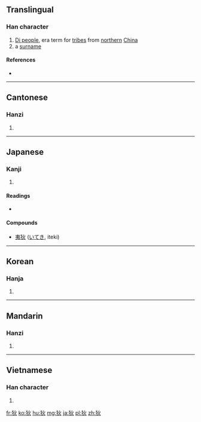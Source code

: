 ==Translingual==

===Han character===
{{Han char|rn=94|rad=犬|as=04|sn=7|four=4928<sub>0</sub>|canj=大竹火 (KHF)|ids=⿰[[犭]][[火]]}}

# [[w:Beidi|Di people]], {{w|Zhou dynasty}} era term for [[tribe]]s from [[northern]] [[China]]
# a [[surname]]

====References====
* {{Han ref|kx=0707.240|dkj=20290|dj=1120.060|hdz=21337.010|uh=72C4|ud=29380|bh=A866|bd=43110}}

----

==Cantonese==

===Hanzi===
{{yue-hanzi|jyut=dik6|y=dik6}}

# {{defn|lang=yue|sort=犬04}}

----

==Japanese==

===Kanji===
{{ja-kanji|grade=|rs=犬04}}

# {{defn|lang=ja|sort=犬04}}

====Readings====
* {{ja-readings|on=[[てき]] (teki)|kun=[[えびす]] (ebisu)}}

====Compounds====
* [[夷狄]] ([[いてき]], iteki)

----

==Korean==

===Hanja===
{{ko-hanja|hangeul=적|eumhun=|rv=jeok|mr=chŏk|y=cek}}

# {{defn|lang=ko|sort=犬04}}

----

==Mandarin==

===Hanzi===
{{cmn-hanzi|pin=[[dí]] ([[di2]]), [[tì]] ([[ti4]])|wg=ti<sup>2</sup>, t'i<sup>4</sup>}}

# {{defn|lang=cmn|sort=犬04}}

----

==Vietnamese==

===Han character===
{{vi-hantu|[[địch]], [[đệt]]|rs=犬04}}

# {{defn|lang=vi|sort=犬04}}

[[fr:狄]]
[[ko:狄]]
[[hu:狄]]
[[mg:狄]]
[[ja:狄]]
[[pl:狄]]
[[zh:狄]]